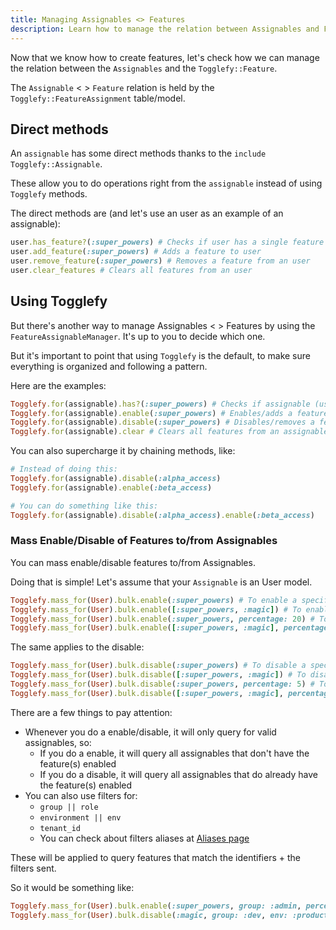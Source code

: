 ```yaml
---
title: Managing Assignables <> Features
description: Learn how to manage the relation between Assignables and Features
---
```


Now that we know how to create features, let's check how we can manage the relation between the `Assignables` and the `Togglefy::Feature`.

The `Assignable` < > `Feature` relation is held by the `Togglefy::FeatureAssignment` table/model.

## Direct methods

An `assignable` has some direct methods thanks to the `include Togglefy::Assignable`.

These allow you to do operations right from the `assignable` instead of using `Togglefy` methods.

The direct methods are (and let's use an user as an example of an assignable):

```ruby
user.has_feature?(:super_powers) # Checks if user has a single feature
user.add_feature(:super_powers) # Adds a feature to user
user.remove_feature(:super_powers) # Removes a feature from an user
user.clear_features # Clears all features from an user
```

## Using Togglefy

But there's another way to manage Assignables < > Features by using the `FeatureAssignableManager`. It's up to you to decide which one.

But it's important to point that using `Togglefy` is the default, to make sure everything is organized and following a pattern.

Here are the examples:

```ruby
Togglefy.for(assignable).has?(:super_powers) # Checks if assignable (user || account || anything) has a single feature
Togglefy.for(assignable).enable(:super_powers) # Enables/adds a feature to an assignable
Togglefy.for(assignable).disable(:super_powers) # Disables/removes a feature from an assignable
Togglefy.for(assignable).clear # Clears all features from an assignable
```

You can also supercharge it by chaining methods, like:

```ruby
# Instead of doing this:
Togglefy.for(assignable).disable(:alpha_access)
Togglefy.for(assignable).enable(:beta_access)

# You can do something like this:
Togglefy.for(assignable).disable(:alpha_access).enable(:beta_access)
```

### Mass Enable/Disable of Features to/from Assignables
You can mass enable/disable features to/from Assignables.

Doing that is simple! Let's assume that your `Assignable` is an User model.

```ruby
Togglefy.mass_for(User).bulk.enable(:super_powers) # To enable a specific feature to all users
Togglefy.mass_for(User).bulk.enable([:super_powers, :magic]) # To enable two or more features to all users
Togglefy.mass_for(User).bulk.enable(:super_powers, percentage: 20) # To enable a feature to 20% of all users
Togglefy.mass_for(User).bulk.enable([:super_powers, :magic], percentage: 50) # To enable two or more features to 50% of all users
```

The same applies to the disable:

```ruby
Togglefy.mass_for(User).bulk.disable(:super_powers) # To disable a specific feature to all users
Togglefy.mass_for(User).bulk.disable([:super_powers, :magic]) # To disable two or more features to all users
Togglefy.mass_for(User).bulk.disable(:super_powers, percentage: 5) # To disable a feature to 5% of all users
Togglefy.mass_for(User).bulk.disable([:super_powers, :magic], percentage: 75) # To disable two or more features to 75% of all users
```

There are a few things to pay attention:
* Whenever you do a enable/disable, it will only query for valid assignables, so:
  * If you do a enable, it will query all assignables that don't have the feature(s) enabled
  * If you do a disable, it will query all assignables that do already have the feature(s) enabled
* You can also use filters for:
  * `group || role`
  * `environment || env`
  * `tenant_id`
  * You can check about filters aliases at [Aliases page](../aliases)

These will be applied to query features that match the identifiers + the filters sent.

So it would be something like:

```ruby
Togglefy.mass_for(User).bulk.enable(:super_powers, group: :admin, percentage: 20)
Togglefy.mass_for(User).bulk.disable(:magic, group: :dev, env: :production, percentage: 75)
```
